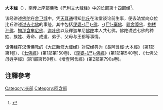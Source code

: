 {{巴利聖典|abbrev=1}} 
'''大本经'''（{{lang-pi|Mahāpadāna Sutta}}），南传[[上座部佛教|上座部佛教]]《[[巴利文大藏经|巴利文大藏经]]》中的[[長部_(佛經)|长部]]第十四部经<ref>{{Cite web |url=http://myweb.ncku.edu.tw/~lsn46/tipitaka/sutta/diigha/diigha-nikaaya/ |title=Dīghanikāya-巴利大藏經-經藏-長部(The Long Discourses) |accessdate=2019-03-09 |archive-date=2019-07-19 |archive-url=https://web.archive.org/web/20190719011044/http://myweb.ncku.edu.tw/~lsn46/tipitaka/sutta/diigha/diigha-nikaaya/ |dead-url=no }}</ref>。

该经讲述[[佛陀|佛陀]]在[[舍卫城|舍卫城]]中，凭[[天耳通|天耳通]]得知[[比丘|比丘]]在法堂谈论前生事，便去法堂向众位比丘讲述[[过去七佛|过去七佛]]的事迹。其中包括[[毗婆尸佛|毘婆-{尸}-佛]]、[[尸弃佛|-{尸}-棄佛]]、[[毗舍婆佛|毗舍婆佛]]、[[拘楼孙佛|拘楼孙佛]]、[[拘那含牟尼佛|拘那含牟尼佛]]、[[迦叶佛|迦叶佛]]以及釋迦牟尼[[佛陀|佛陀]]本人共七佛。佛陀讲述七佛的种姓、族姓、寿命、成道、弟子、父母与王都等事情。

该佛经在[[汉传佛教|汉传佛教]]的《[[大正新修大藏经|大正新修大藏经]]》对应经典为《[[長阿含經|長阿含經]]·大本經》（第1部第1卷）、《[[七佛經|七佛經]]》(第1部第150卷)、《[[毘婆尸佛經|毘婆-{尸}-佛經]]》(第1部第540卷)、《七佛父母姓字經》(第1部第159卷)、《增壹阿含經》(第2部第790a卷)。

==注釋參考==
{{reflist}}

{{佛教小作品}}
{{Pali-D}}

[[Category:长部|Category:长部]]
[[Category:阿含部|Category:阿含部]]